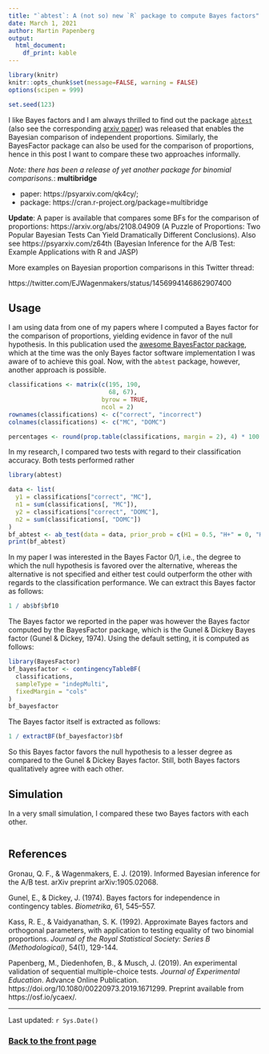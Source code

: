 ```yaml
---
title: "`abtest`: A (not so) new `R` package to compute Bayes factors"
date: March 1, 2021
author: Martin Papenberg
output:
  html_document:
    df_print: kable
---
```


```r

library(knitr)
knitr::opts_chunk$set(message=FALSE, warning = FALSE)
options(scipen = 999)

set.seed(123)

```

I like Bayes factors and I am always thrilled to find out the package 
[`abtest`](https://github.com/quentingronau/abtest) (also see the corresponding 
[arxiv paper](https://arxiv.org/abs/1905.02068)) was released that enables the 
Bayesian comparison of independent proportions. Similarly, the BayesFactor 
package can also be used for the comparison of proportions, hence in this post I 
want to compare these two approaches informally.

*Note: there has been a release of yet another package for binomial
comparisons.*: **multibridge**

- paper: https://psyarxiv.com/qk4cy/;
- package: https://cran.r-project.org/package=multibridge

**Update**: A paper is available that compares some BFs for the comparison of proportions: https://arxiv.org/abs/2108.04909 (A Puzzle of Proportions: Two Popular Bayesian Tests Can Yield Dramatically Different Conclusions). Also see https://psyarxiv.com/z64th (Bayesian Inference for the A/B Test: Example Applications with R and JASP)

More examples on Bayesian proportion comparisons in this Twitter thread:

https://twitter.com/EJWagenmakers/status/1456994146862907400

## Usage

I am using data from one of my papers where I computed a Bayes factor for the 
comparison of proportions, yielding evidence in favor of the null hypothesis. In 
this publication used the [awesome BayesFactor 
package](https://cran.r-project.org/package=BayesFactor), which at the time was 
the only Bayes factor software implementation I was aware of to achieve this 
goal. Now, with the `abtest` package, however, another approach is possible. 

```r

classifications <- matrix(c(195, 190, 
                            68, 67),
                          byrow = TRUE,
                          ncol = 2)
rownames(classifications) <- c("correct", "incorrect")
colnames(classifications) <- c("MC", "DOMC")

percentages <- round(prop.table(classifications, margin = 2), 4) * 100
```

In my research, I compared two tests with regard to their classification 
accuracy. Both tests performed rather 

```r
library(abtest)

data <- list(
  y1 = classifications["correct", "MC"],
  n1 = sum(classifications[, "MC"]),
  y2 = classifications["correct", "DOMC"],
  n2 = sum(classifications[, "DOMC"])
)
bf_abtest <- ab_test(data = data, prior_prob = c(H1 = 0.5, "H+" = 0, "H-" = 0, H0 = 0.5))
print(bf_abtest)

```

In my paper I was interested in the Bayes Factor 0/1, i.e., the degree to which 
the null hypothesis is favored over the alternative, whereas the alternative is 
not specified and either test could outperform the other with regards to the 
classification performance. We can extract this Bayes factor as follows:

```r
1 / ab$bf$bf10
```

The Bayes factor we reported in the paper was however the Bayes factor computed 
by the BayesFactor package, which is the Gunel & Dickey Bayes factor (Gunel & 
Dickey, 1974). Using the default setting, it is computed as follows:

```r

library(BayesFactor)
bf_bayesfactor <- contingencyTableBF(
  classifications, 
  sampleType = "indepMulti", 
  fixedMargin = "cols"
)
bf_bayesfactor

```

The Bayes factor itself is extracted as follows:

```r
1 / extractBF(bf_bayesfactor)$bf
```

So this Bayes factor favors the null hypothesis to a lesser degree as compared 
to the Gunel & Dickey Bayes factor. Still, both Bayes factors qualitatively 
agree with each other. 

## Simulation

In a very small simulation, I compared these two Bayes factors with each other.

```r



```


## References 

Gronau, Q. F., & Wagenmakers, E. J. (2019). Informed Bayesian inference for the 
A/B test. arXiv preprint arXiv:1905.02068.

Gunel, E., & Dickey, J. (1974). Bayes factors for independence in contingency 
tables. *Biometrika*, 61, 545–557.

Kass, R. E., & Vaidyanathan, S. K. (1992). Approximate Bayes factors and 
orthogonal parameters, with application to testing equality of two binomial 
proportions. *Journal of the Royal Statistical Society: Series B 
(Methodological)*, 54(1), 129-144.

Papenberg, M., Diedenhofen, B., & Musch, J. (2019). An experimental validation 
of sequential multiple-choice tests. *Journal of Experimental Education*. 
Advance Online Publication. https://doi.org/10.1080/00220973.2019.1671299.
Preprint available from https://osf.io/ycaex/.

---

Last updated: `r Sys.Date()`

### <a href="index.html">Back to the front page</a>

&nbsp;
